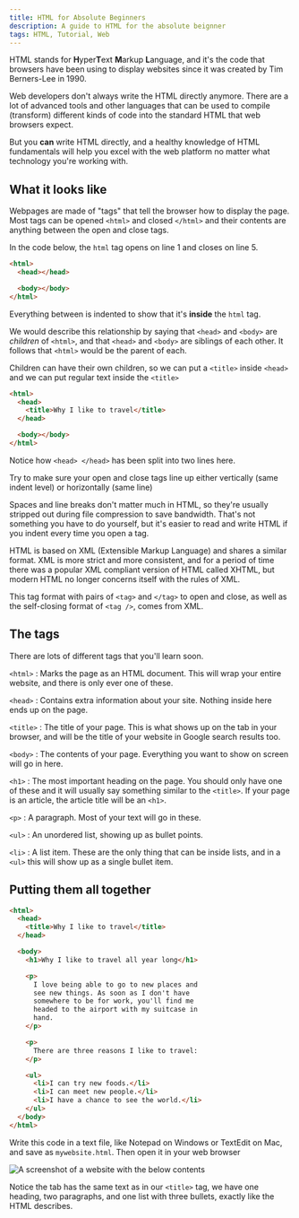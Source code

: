 ```yaml
---
title: HTML for Absolute Beginners
description: A guide to HTML for the absolute beignner
tags: HTML, Tutorial, Web
---
```


HTML stands for **H**yper**T**ext **M**arkup **L**anguage, and it's the code that browsers have been using to display websites since it was created by Tim Berners-Lee in 1990.

Web developers don't always write the HTML directly anymore. There are a lot of advanced tools and other languages that can be used to compile (transform) different kinds of code into the standard HTML that web browsers expect.

But you **can** write HTML directly, and a healthy knowledge of HTML fundamentals will help you excel with the web platform no matter what technology you're working with.

## What it looks like

Webpages are made of "tags" that tell the browser how to display the page. Most tags can be opened `<html>` and closed `</html>` and their contents are anything between the open and close tags.

In the code below, the `html` tag opens on line 1 and closes on line 5.

```html numbered {1,5}
<html>
  <head></head>

  <body></body>
</html>
```

Everything between is indented to show that it's **inside** the `html` tag.

<SideNote>

We would describe this relationship by saying that `<head>` and `<body>` are _children_ of `<html>`, and that `<head>` and `<body>` are siblings of each other. It follows that `<html>` would be the parent of each.

</SideNote>

Children can have their own children, so we can put a `<title>` inside `<head>` and we can put regular text inside the `<title>`

```html numbered {3}
<html>
  <head>
    <title>Why I like to travel</title>
  </head>

  <body></body>
</html>
```

Notice how `<head> </head>` has been split into two lines here.

Try to make sure your open and close tags line up either vertically (same indent level) or horizontally (same line)

Spaces and line breaks don't matter much in HTML, so they're usually stripped out during file compression to save bandwidth. That's not something you have to do yourself, but it's easier to read and write HTML if you indent every time you open a tag.

<SideNote>

HTML is based on XML (Extensible Markup Language) and shares a similar format. XML is more strict and more consistent, and for a period of time there was a popular XML compliant version of HTML called XHTML, but modern HTML no longer concerns itself with the rules of XML.

This tag format with pairs of `<tag>` and `</tag>` to open and close, as well as the self-closing format of `<tag />`, comes from XML.

</SideNote>

## The tags

There are lots of different tags that you'll learn soon.

`<html>`
: Marks the page as an HTML document. This will wrap your entire website, and there is only ever one of these.

`<head>`
: Contains extra information about your site. Nothing inside here ends up on the page.

`<title>`
: The title of your page. This is what shows up on the tab in your browser, and will be the title of your website in Google search results too.

`<body>`
: The contents of your page. Everything you want to show on screen will go in here.

`<h1>`
: The most important heading on the page. You should only have one of these and it will usually say something similar to the `<title>`. If your page is an article, the article title will be an `<h1>`.

`<p>`
: A paragraph. Most of your text will go in these.

`<ul>`
: An unordered list, showing up as bullet points.

`<li>`
: A list item. These are the only thing that can be inside lists, and in a `<ul>` this will show up as a single bullet item.

## Putting them all together

```html numbered
<html>
  <head>
    <title>Why I like to travel</title>
  </head>

  <body>
    <h1>Why I like to travel all year long</h1>

    <p>
      I love being able to go to new places and
      see new things. As soon as I don't have
      somewhere to be for work, you'll find me
      headed to the airport with my suitcase in
      hand.
    </p>

    <p>
      There are three reasons I like to travel:
    </p>

    <ul>
      <li>I can try new foods.</li>
      <li>I can meet new people.</li>
      <li>I have a chance to see the world.</li>
    </ul>
  </body>
</html>
```

Write this code in a text file, like Notepad on Windows or TextEdit on Mac, and save as `mywebsite.html`. Then open it in your web browser

![A screenshot of a website with the below contents](/images/html-101_2021-06-23-21-55-57.png)

Notice the tab has the same text as in our `<title>` tag,
we have one heading, two paragraphs, and one list with three bullets, exactly like the HTML describes.
